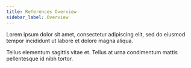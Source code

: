 ```yaml
---
title: References Overview
sidebar_label: Overview
---
```



Lorem ipsum dolor sit amet, consectetur adipiscing elit, sed do eiusmod tempor incididunt ut labore et dolore magna aliqua.

<Cards>
<Card title="Sui TypeScript SDK" href="/gas">
Tellus elementum sagittis vitae et. Tellus at urna condimentum mattis pellentesque id nibh tortor.
</Card>
</Cards>
